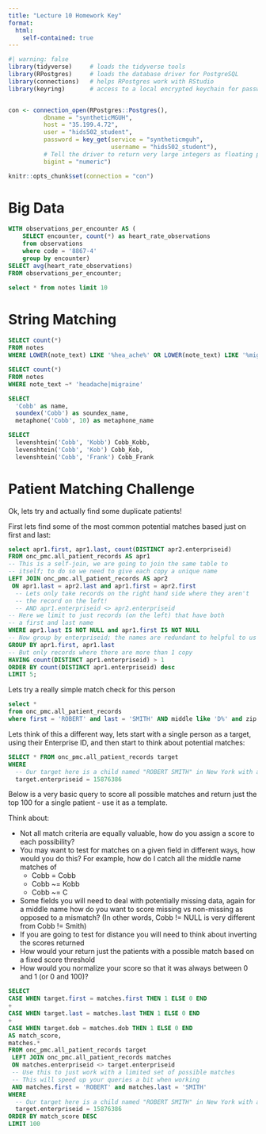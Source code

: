```yaml
---
title: "Lecture 10 Homework Key"
format: 
  html:
    self-contained: true
---
```


```r
#| warning: false
library(tidyverse)     # loads the tidyverse tools
library(RPostgres)     # loads the database driver for PostgreSQL
library(connections)   # helps RPostgres work with RStudio
library(keyring)       # access to a local encrypted keychain for passwords


con <- connection_open(RPostgres::Postgres(),
          dbname = "syntheticMGUH",
          host = "35.199.4.72",
          user = "hids502_student",
          password = key_get(service = "syntheticmguh", 
                             username = "hids502_student"),
          # Tell the driver to return very large integers as floating point (vs truncating them)
          bigint = "numeric")

knitr::opts_chunk$set(connection = "con")
```

# Big Data

```sql
WITH observations_per_encounter AS (
    SELECT encounter, count(*) as heart_rate_observations
    from observations
    where code = '8867-4'
    group by encounter)
SELECT avg(heart_rate_observations)
FROM observations_per_encounter;
```

```sql
select * from notes limit 10

```
# String Matching

```sql
SELECT count(*)
FROM notes 
WHERE LOWER(note_text) LIKE '%hea_ache%' OR LOWER(note_text) LIKE '%migraine%'
```

```sql
SELECT count(*)
FROM notes
WHERE note_text ~* 'headache|migraine'
```

```sql
SELECT 
  'Cobb' as name,
  soundex('Cobb') as soundex_name,
  metaphone('Cobb', 10) as metaphone_name
```

```sql
SELECT 
  levenshtein('Cobb', 'Kobb') Cobb_Kobb,
  levenshtein('Cobb', 'Kob') Cobb_Kob,
  levenshtein('Cobb', 'Frank') Cobb_Frank
```

# Patient Matching Challenge

Ok, lets try and actually find some duplicate patients!

First lets find some of the most common potential matches based just on first and last:

```sql
select apr1.first, apr1.last, count(DISTINCT apr2.enterpriseid)
FROM onc_pmc.all_patient_records AS apr1
-- This is a self-join, we are going to join the same table to
-- itself; to do so we need to give each copy a unique name
LEFT JOIN onc_pmc.all_patient_records AS apr2
 ON apr1.last = apr2.last and apr1.first = apr2.first
  -- Lets only take records on the right hand side where they aren't
  -- the record on the left!
  -- AND apr1.enterpriseid <> apr2.enterpriseid
-- Here we limit to just records (on the left) that have both
-- a first and last name
WHERE apr1.last IS NOT NULL and apr1.first IS NOT NULL
-- Now group by enterpriseid; the names are redundant to helpful to us
GROUP BY apr1.first, apr1.last
-- But only records where there are more than 1 copy
HAVING count(DISTINCT apr1.enterpriseid) > 1
ORDER BY count(DISTINCT apr1.enterpriseid) desc
LIMIT 5;
```


Lets try a really simple match check for this person

```sql
select * 
from onc_pmc.all_patient_records 
where first = 'ROBERT' and last = 'SMITH' AND middle like 'D%' and zip = '11210'
```

Lets think of this a different way, lets start with a single person as a target, using their Enterprise ID, and then start to think about potential matches:

```sql
SELECT * FROM onc_pmc.all_patient_records target
WHERE 
  -- Our target here is a child named "ROBERT SMITH" in New York with a birth date of 1998-12-22
  target.enterpriseid = 15876386
```

Below is a very basic query to score all possible matches and return just the top 100 for a single patient - use it as a template.

Think about:

 * Not all match criteria are equally valuable, how do you assign a score to each possibility?
 * You may want to test for matches on a given field in different ways, how would you do this? For example, how do I catch all the middle name matches of  
   * Cobb = Cobb
   * Cobb ~= Kobb
   * Cobb ~= C
 * Some fields you will need to deal with potentially missing data, again for a middle name how do you want to score missing vs non-missing as opposed to a mismatch? (In other words, Cobb != NULL is very different from Cobb != Smith)
 * If you are going to test for distance you will need to think about inverting the scores returned
 * How would your return just the patients with a possible match based on a fixed score threshold
 * How would you normalize your score so that it was always between 0 and 1 (or 0 and 100)?

```sql
SELECT 
CASE WHEN target.first = matches.first THEN 1 ELSE 0 END
+ 
CASE WHEN target.last = matches.last THEN 1 ELSE 0 END
+ 
CASE WHEN target.dob = matches.dob THEN 1 ELSE 0 END
AS match_score,
matches.*
FROM onc_pmc.all_patient_records target
 LEFT JOIN onc_pmc.all_patient_records matches
 ON matches.enterpriseid <> target.enterpriseid
 -- Use this to just work with a limited set of possible matches
 -- This will speed up your queries a bit when working
 AND matches.first = 'ROBERT' and matches.last = 'SMITH'
WHERE 
  -- Our target here is a child named "ROBERT SMITH" in New York with a birth date of 1998-12-22
  target.enterpriseid = 15876386
ORDER BY match_score DESC
LIMIT 100

```
